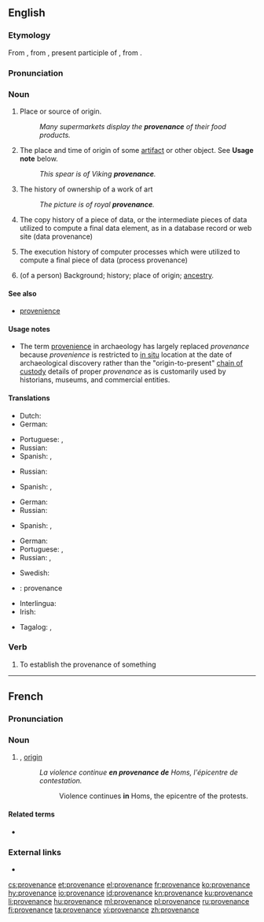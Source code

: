 ==English==

===Etymology===
From {{etyl|fr|en}} {{term|provenance||lang=fr|origin}}, from {{etyl|frm|en}} {{term|provenant||lang=frm}}, present participle of {{term|provenir||lang=frm|come forth, arise}}, from {{etyl|la|en}} {{term|provenio||lang=la|to come forth}}.

===Pronunciation===
{{a|US}} {{IPA|/ˌpɹa.vɛ.nɨns/|lang=en}}

===Noun===
{{wikipedia}}
{{en-noun}}

# Place or source of origin.
#: ''Many supermarkets display the '''provenance''' of their food products.''
# {{context|archaeology|lang=en}} The place and time of origin of some [[artifact]] or other object. See '''Usage note''' below.
#: ''This spear is of Viking '''provenance'''.''
# {{context|arts|lang=en}} The history of ownership of a work of art
#: ''The picture is of royal '''provenance'''.''
# {{context|computing|lang=en}} The copy history of a piece of data, or the intermediate pieces of data utilized to compute a final data element, as in a database record or web site (data provenance)
# {{context|computing|lang=en}} The execution history of computer processes which were utilized to compute a final piece of data (process provenance)
# (of a person) Background; history; place of origin; [[ancestry]].

====See also====
* [[provenience]]

====Usage notes====
* The term [[provenience]] in archaeology has largely replaced ''provenance'' because ''provenience'' is restricted to [[in situ]] location at the date of archaeological discovery rather than the "origin-to-present" [[chain of custody]] details of proper ''provenance'' as is customarily used by historians, museums, and commercial entities.

====Translations====
{{trans-top|place or source of origin}}
* Dutch: {{t+|nl|herkomst}}
* German: {{t+|de|Herkunft|f}}
{{trans-mid}}
* Portuguese: {{t|pt|procedência|f}}, {{t|pt|proveniência|f}}
* Russian: {{t+|ru|происхожде́ние|n}}
* Spanish: {{t+|es|procedencia|f}}, {{t|es|proveniencia|f}}
{{trans-bottom}}

{{trans-top|in archaeology: the place and time of origin of some artifact}}
* Russian: {{t+|ru|происхожде́ние|n}}
{{trans-mid}}
* Spanish: {{t+|es|procedencia|f}}, {{t|es|proveniencia|f}}

{{trans-bottom}}

{{trans-top|in arts: the history of ownership of a work of art}}
* German: {{t+|de|Provenienz|f}}
* Russian: {{t|ru|провена́нс|m}}
{{trans-mid}}
* Spanish: {{t+|es|procedencia|f}}, {{t|es|proveniencia|f}}
{{trans-bottom}}

{{trans-top|in computing: the copy history of a piece of data}}
{{trans-mid}}
{{trans-bottom}}

{{trans-top|in computing: the execution history of computer processes}}
{{trans-mid}}
{{trans-bottom}}

{{trans-top|of a person: background, history, place of origin, ancestry}}
* German: {{t+|de|Herkunft|f}}
* Portuguese: {{t|pt|procedência|f}}, {{t|pt|proveniência|f}}
* Russian: {{t+|ru|род|m}}, {{t+|ru|происхожде́ние|n}}
{{trans-mid}}
* Swedish: {{t+|sv|härkomst|c}}
{{trans-bottom}}

{{checktrans-top}}
* {{ttbc|fr}}: provenance {{g|f}}
* Interlingua: {{t-check|ia|provenientia}}
* Irish: {{t-check|ga|bunáitíocht|f}}
{{trans-mid}}
* Tagalog: {{t-check|tl|pinanggalingan}}, {{t-check|tl|pinagmulaan}}
{{trans-bottom}}

===Verb===
{{en-verb|provenanc|ing}}

# To establish the provenance of something

----

==French==

===Pronunciation===
{{rfp|lang=fr}}

===Noun===
{{fr-noun|f}}

# {{l|en|provenance}}, [[origin]]
#: ''La violence continue '''en provenance de''' Homs, l'épicentre de contestation.''
#:: Violence continues '''in''' Homs, the epicentre of the protests.

====Related terms====
* {{l|fr|provenir}}

===External links===
* {{R:TLFi}}

[[cs:provenance]]
[[et:provenance]]
[[el:provenance]]
[[fr:provenance]]
[[ko:provenance]]
[[hy:provenance]]
[[io:provenance]]
[[id:provenance]]
[[kn:provenance]]
[[ku:provenance]]
[[li:provenance]]
[[hu:provenance]]
[[ml:provenance]]
[[pl:provenance]]
[[ru:provenance]]
[[fi:provenance]]
[[ta:provenance]]
[[vi:provenance]]
[[zh:provenance]]